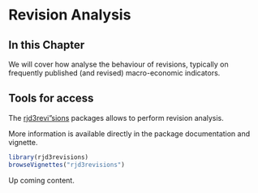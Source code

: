 # Revision Analysis {.unnumbered #a-revs}

## In this Chapter

We will cover how analyse the behaviour of revisions, typically on frequently published (and revised) macro-economic indicators.

## Tools for access

The [rjd3revi"sions](https://github.com/rjdemetra/rjd3revisions) packages allows to perform revision analysis.

More information is available directly in the package documentation and vignette.

```r
library(rjd3revisions)
browseVignettes("rjd3revisions")

```


Up coming content.
